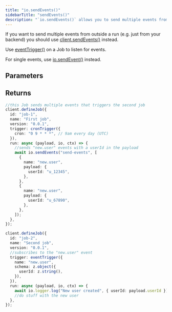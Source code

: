 ```yaml
---
title: "io.sendEvents()"
sidebarTitle: "sendEvents()"
description: "`io.sendEvents()` allows you to send multiple events from inside a Job run. The sent events will trigger any Jobs that are listening for those events (based on the name)."
---
```


<Snippet file="v2-deprecation-warning.mdx" />

If you want to send multiple events from outside a run (e.g. just from your backend) you should use [client.sendEvents()](/sdk/triggerclient/instancemethods/sendevents) instead.

Use [eventTrigger()](/sdk/eventtrigger) on a Job to listen for events.

For single events, use [io.sendEvent()](/sdk/io/sendevent) instead.

## Parameters

<Snippet file="stable-key-param.mdx" />

<Snippet file="send-events-params.mdx" />

## Returns

<Snippet file="send-events-return.mdx" />

<RequestExample>

```ts Send multiple events
//this Job sends multiple events that triggers the second job
client.defineJob({
  id: "job-1",
  name: "First job",
  version: "0.0.1",
  trigger: cronTrigger({
    cron: "0 9 * * *", // 9am every day (UTC)
  }),
  run: async (payload, io, ctx) => {
    //sends "new.user" events with a userId in the payload
    await io.sendEvents("send-events", [
      {
        name: "new.user",
        payload: {
          userId: "u_12345",
        },
      },
      {
        name: "new.user",
        payload: {
          userId: "u_67890",
        },
      },
    ]);
  },
});

client.defineJob({
  id: "job-2",
  name: "Second job",
  version: "0.0.1",
  //subscribes to the "new.user" event
  trigger: eventTrigger({
    name: "new.user",
    schema: z.object({
      userId: z.string(),
    }),
  }),
  run: async (payload, io, ctx) => {
    await io.logger.log("New user created", { userId: payload.userId });
    //do stuff with the new user
  },
});
```

</RequestExample>

